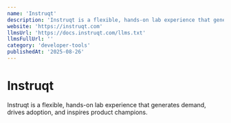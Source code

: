 ```yaml
---
name: 'Instruqt'
description: 'Instruqt is a flexible, hands-on lab experience that generates demand, drives adoption, and inspires product champions.'
website: 'https://instruqt.com'
llmsUrl: 'https://docs.instruqt.com/llms.txt'
llmsFullUrl: ''
category: 'developer-tools'
publishedAt: '2025-08-26'
---
```


# Instruqt

Instruqt is a flexible, hands-on lab experience that generates demand, drives adoption, and inspires product champions.
